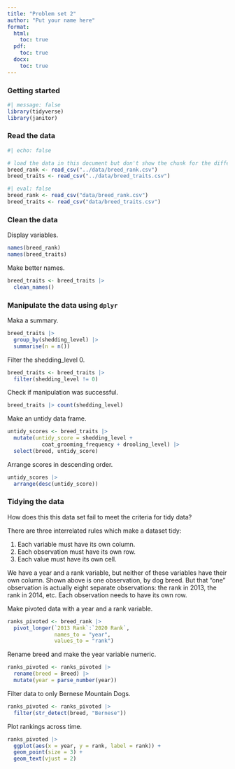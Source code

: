 ```yaml
---
title: "Problem set 2"
author: "Put your name here"
format: 
  html:
    toc: true
  pdf:
    toc: true
  docx:
    toc: true
---
```


### Getting started

```r
#| message: false
library(tidyverse)
library(janitor)
```

### Read the data

```r
#| echo: false

# load the data in this document but don't show the chunk for the different file path compared to students' projects
breed_rank <- read_csv("../data/breed_rank.csv")
breed_traits <- read_csv("../data/breed_traits.csv")
```

```r
#| eval: false
breed_rank <- read_csv("data/breed_rank.csv")
breed_traits <- read_csv("data/breed_traits.csv")
```

### Clean the data

Display variables.
```r
names(breed_rank)
names(breed_traits)
```

Make better names.
```r
breed_traits <- breed_traits |> 
  clean_names()
```

### Manipulate the data using `dplyr`

Maka a summary. 
```r
breed_traits |> 
  group_by(shedding_level) |> 
  summarise(n = n())
```

Filter the shedding_level 0. 
```r
breed_traits <- breed_traits |> 
  filter(shedding_level != 0)
```

Check if manipulation was successful. 
```r
breed_traits |> count(shedding_level)
```

Make an untidy data frame.
```r
untidy_scores <- breed_traits |> 
  mutate(untidy_score = shedding_level + 
           coat_grooming_frequency + drooling_level) |> 
  select(breed, untidy_score)
```

Arrange scores in descending order.
```r
untidy_scores |> 
  arrange(desc(untidy_score))
```

### Tidying the data

How does this this data set fail to meet the criteria for tidy data?

There are three interrelated rules which make a dataset tidy:

1. Each variable must have its own column.
2. Each observation must have its own row.
3. Each value must have its own cell.

We have a year and a rank variable, but neither of these variables have their own column. Shown above is one observation, by dog breed. But that "one" observation is actually eight separate observations: the rank in 2013, the rank in 2014, etc. Each observation needs to have its own row.

Make pivoted data with a year and a rank variable.
```r
ranks_pivoted <- breed_rank |> 
  pivot_longer(`2013 Rank`:`2020 Rank`,
               names_to = "year",
               values_to = "rank")
```

Rename breed and make the year variable numeric.
```r
ranks_pivoted <- ranks_pivoted |> 
  rename(breed = Breed) |> 
  mutate(year = parse_number(year))
```

Filter data to only Bernese Mountain Dogs.
```r
ranks_pivoted <- ranks_pivoted |> 
  filter(str_detect(breed, "Bernese")) 
```

Plot rankings across time. 
```r
ranks_pivoted |>
  ggplot(aes(x = year, y = rank, label = rank)) +
  geom_point(size = 3) +
  geom_text(vjust = 2)
```

